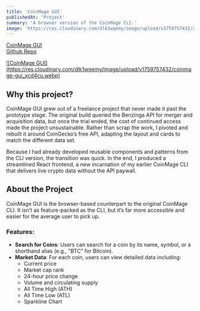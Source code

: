 ```yaml
---
title: 'CoinMage GUI'
publishedAt: 'Project'
summary: 'A browser version of the CoinMage CLI.'
image: 'https://res.cloudinary.com/dlk1wqemy/image/upload/v1759757432/coinmage-gui_xcd4cu.webp'
---
```

[CoinMage GUI](https://coinmage-gui.vercel.app/)<br />
[Github Repo](https://github.com/devin-hart/coinmage-gui)

<a href="https://res.cloudinary.com/dlk1wqemy/image/upload/v1759757432/coinmage-gui_xcd4cu.webp">
![CoinMage GUI](https://res.cloudinary.com/dlk1wqemy/image/upload/v1759757432/coinmage-gui_xcd4cu.webp)
</a>

## Why this project?

CoinMage GUI grew out of a freelance project that never made it past the prototype stage. The original build queried the Benzinga API for merger and acquisition data, but once the trial ended, the cost of continued access made the project unsustainable. Rather than scrap the work, I pivoted and rebuilt it around CoinGecko’s free API, adapting the layout and cards to match the different data set.

Because I had already developed reusable components and patterns from the CLI version, the transition was quick. In the end, I produced a streamlined React frontend, a new incarnation of my earlier CoinMage CLI that delivers live crypto data without the API paywall.

## About the Project

CoinMage GUI is the browser-based counterpart to the original CoinMage CLI. It isn’t as feature-packed as the CLI, but it’s far more accessible and easier for the average user to pick up.

### Features:
- **Search for Coins**: Users can search for a coin by its name, symbol, or a shorthand alias (e.g., "BTC" for Bitcoin).
- **Market Data**: For each coin, users can view detailed data including:
  - Current price
  - Market cap rank
  - 24-hour price change
  - Volume and circulating supply
  - All Time High (ATH)
  - All Time Low (ATL)
  - Sparkline Chart

